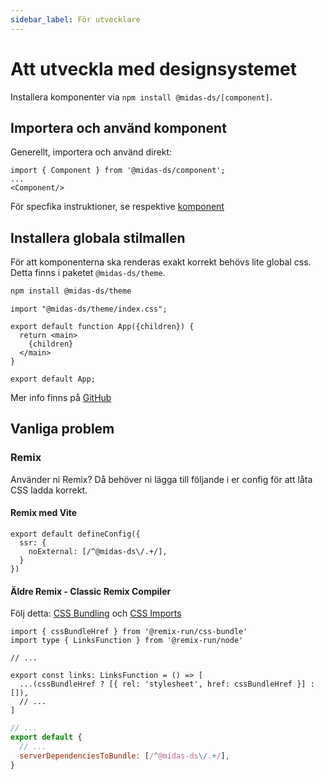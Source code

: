 ```yaml
---
sidebar_label: För utvecklare
---
```


# Att utveckla med designsystemet

Installera komponenter via `npm install @midas-ds/[component]`.

## Importera och använd komponent

Generellt, importera och använd direkt:

```tsx
import { Component } from '@midas-ds/component';
...
<Component/>
```

För specfika instruktioner, se respektive [komponent](/components)

## Installera globala stilmallen

För att komponenterna ska renderas exakt korrekt behövs lite global css. Detta finns i paketet `@midas-ds/theme`.

```bash npm2yarn
npm install @midas-ds/theme
```
```tsx {1} title="App.tsx (rootfilen i din app)"
import "@midas-ds/theme/index.css";

export default function App({children}) {
  return <main>
    {children}
  </main>
}

export default App;
```

Mer info finns på [GitHub](https://github.com/migrationsverket/midas)

## Vanliga problem

### Remix
Använder ni Remix? Då behöver ni lägga till följande i er config för att låta CSS ladda korrekt.

#### Remix med Vite

```tsx {2-4} title="vite.config.ts"
export default defineConfig({
  ssr: {
    noExternal: [/^@midas-ds\/.+/],
  }
})
```

#### Äldre Remix - Classic Remix Compiler

Följ detta: [CSS Bundling](https://remix.run/docs/en/main/styling/bundling) och [CSS Imports](https://remix.run/docs/en/main/styling/css-imports)

```tsx title="root.tsx"
import { cssBundleHref } from '@remix-run/css-bundle'
import type { LinksFunction } from '@remix-run/node'

// ...

export const links: LinksFunction = () => [
  ...(cssBundleHref ? [{ rel: 'stylesheet', href: cssBundleHref }] : []),
  // ...
]
```

```js {4} title="remix.config.js"
// ...
export default {
  // ...
  serverDependenciesToBundle: [/^@midas-ds\/.+/],
}
```

